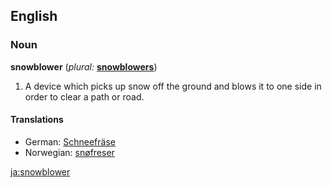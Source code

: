 ==English==

===Noun===
'''snowblower'''  (''plural:'' '''[[snowblowers]]''')
# A device which picks up snow off the ground and blows it to one side in order to clear a path or road.

====Translations====
*German: [[Schneefräse]] {{f}}
*Norwegian: [[snøfreser]]

[[ja:snowblower]]